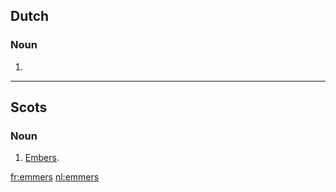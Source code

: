 ==Dutch==

===Noun===
{{head|nl}}

# {{nl-noun-form|pl=1|emmer}}

----

==Scots==

===Noun===
{{head|sco|plural}}

# [[embers|Embers]].

[[fr:emmers]]
[[nl:emmers]]